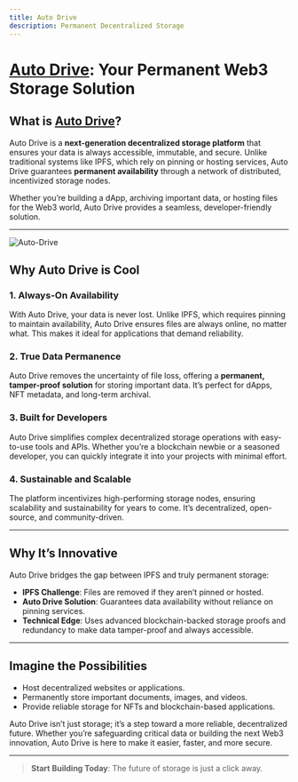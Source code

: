 ```yaml
---
title: Auto Drive
description: Permanent Decentralized Storage
---
```


# **[Auto Drive](https://ai3.storage/): Your Permanent Web3 Storage Solution**

## **What is [Auto Drive](https://ai3.storage/)?**
Auto Drive is a **next-generation decentralized storage platform** that ensures your data is always accessible, immutable, and secure. Unlike traditional systems like IPFS, which rely on pinning or hosting services, Auto Drive guarantees **permanent availability** through a network of distributed, incentivized storage nodes. 

Whether you’re building a dApp, archiving important data, or hosting files for the Web3 world, Auto Drive provides a seamless, developer-friendly solution.

---

![Auto-Drive](/developers/Auto-Drive-2.png)

## **Why Auto Drive is Cool**

### **1. Always-On Availability**
With Auto Drive, your data is never lost. Unlike IPFS, which requires pinning to maintain availability, Auto Drive ensures files are always online, no matter what. This makes it ideal for applications that demand reliability.

### **2. True Data Permanence**
Auto Drive removes the uncertainty of file loss, offering a **permanent, tamper-proof solution** for storing important data. It’s perfect for dApps, NFT metadata, and long-term archival.

### **3. Built for Developers**
Auto Drive simplifies complex decentralized storage operations with easy-to-use tools and APIs. Whether you’re a blockchain newbie or a seasoned developer, you can quickly integrate it into your projects with minimal effort.

### **4. Sustainable and Scalable**
The platform incentivizes high-performing storage nodes, ensuring scalability and sustainability for years to come. It’s decentralized, open-source, and community-driven.

---

## **Why It’s Innovative**
Auto Drive bridges the gap between IPFS and truly permanent storage:
- **IPFS Challenge**: Files are removed if they aren’t pinned or hosted.
- **Auto Drive Solution**: Guarantees data availability without reliance on pinning services.
- **Technical Edge**: Uses advanced blockchain-backed storage proofs and redundancy to make data tamper-proof and always accessible.

---

## **Imagine the Possibilities**
- Host decentralized websites or applications.
- Permanently store important documents, images, and videos.
- Provide reliable storage for NFTs and blockchain-based applications.

Auto Drive isn’t just storage; it’s a step toward a more reliable, decentralized future. Whether you’re safeguarding critical data or building the next Web3 innovation, Auto Drive is here to make it easier, faster, and more secure.

---

> **Start Building Today**: The future of storage is just a click away.